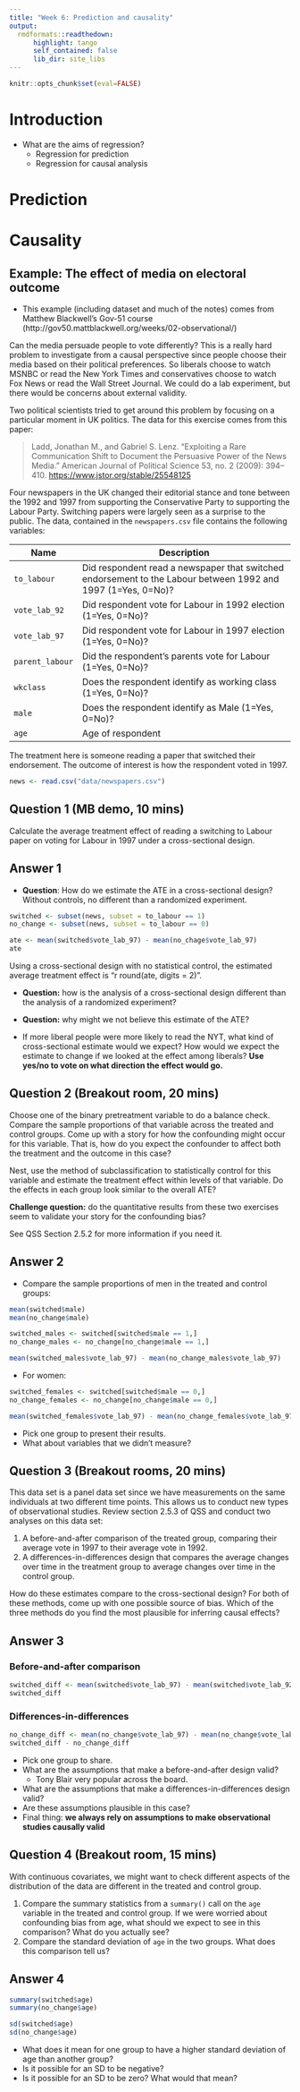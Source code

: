 ```yaml
---
title: "Week 6: Prediction and causality"
output:
  rmdformats::readthedown:
      highlight: tango
      self_contained: false
      lib_dir: site_libs
---
```

```r
knitr::opts_chunk$set(eval=FALSE)
```



# Introduction
- What are the aims of regression?
  - Regression for prediction
  - Regression for causal analysis
  
# Prediction

# Causality

## Example: The effect of media on electoral outcome

- This example (including dataset and much of the notes) comes from Matthew Blackwell's Gov-51 course (http://gov50.mattblackwell.org/weeks/02-observational/)

Can the media persuade people to vote differently? This is a really hard problem to investigate from a causal perspective since people choose their media based on their political preferences. So liberals choose to watch MSNBC or read the New York Times and conservatives choose to watch Fox News or read the Wall Street Journal. We could do a lab experiment, but there would be concerns about external validity.

Two political scientists tried to get around this problem by focusing on a particular moment in UK politics. The data for this exercise comes from this paper:

> Ladd, Jonathan M., and Gabriel S. Lenz. "Exploiting a Rare Communication Shift to Document the Persuasive Power of the News Media." American Journal of Political Science 53, no. 2 (2009): 394–410. [https://www.jstor.org/stable/25548125](https://www.jstor.org/stable/25548125)


Four newspapers in the UK changed their editorial stance and tone between the 1992 and 1997 from supporting the Conservative Party to supporting the Labour Party. Switching papers were largely seen as a surprise to the public. The data, contained in the `newspapers.csv` file contains the following variables: 


| Name            | Description                                                                                                  |
|-----------------|--------------------------------------------------------------------------------------------------------------|
| `to_labour`       | Did respondent read a newspaper that switched endorsement to the Labour between 1992 and 1997 (1=Yes, 0=No)? |
| `vote_lab_92`   | Did respondent vote for Labour in 1992 election (1=Yes, 0=No)?                                               |
| `vote_lab_97`   | Did respondent vote for Labour in 1997 election (1=Yes, 0=No)?                                               |
| `parent_labour` | Did the respondent's parents vote for Labour (1=Yes, 0=No)?                                                  |
| `wkclass`       | Does the respondent identify as working class (1=Yes, 0=No)?                                                 |
| `male`          | Does the respondent identify as Male (1=Yes, 0=No)?                                                          |
| `age`     | Age of respondent |


The treatment here is someone reading a paper that switched their endorsement. The outcome of interest is how the respondent voted in 1997.


```r
news <- read.csv("data/newspapers.csv")
```


## Question 1 (MB demo, 10 mins)

Calculate the average treatment effect of reading a switching to Labour paper on voting for Labour in 1997 under a cross-sectional design. 


## Answer 1

- **Question**: How do we estimate the ATE in a cross-sectional design? Without controls, no different than a randomized experiment. 

```r
switched <- subset(news, subset = to_labour == 1)
no_change <- subset(news, subset = to_labour == 0)

ate <- mean(switched$vote_lab_97) - mean(no_chage$vote_lab_97)
ate
```

Using a cross-sectional design with no statistical control, the estimated average treatment effect is "r round(ate, digits = 2)". 


- **Question:** how is the analysis of a cross-sectional design different than the analysis of a randomized experiment?

- **Question:** why might we not believe this estimate of the ATE?


- If more liberal people were more likely to read the NYT, what kind of cross-sectional estimate would we expect? How would we expect the estimate to change if we looked at the effect among liberals? **Use yes/no to vote on what direction the effect would go.**

## Question 2 (Breakout room, 20 mins)

Choose one of the binary pretreatment variable to do a balance check. Compare the sample proportions of that variable across the treated and control groups. Come up with a story for how the confounding might occur for this variable. That is, how do you expect the confounder to affect both the treatment and the outcome in this case? 

Nest, use the method of subclassification to statistically control for this variable  and estimate the treatment effect within levels of that variable. Do the effects in each group look similar to the overall ATE? 

**Challenge question:** do the quantitative results from these two exercises seem to validate your story for the confounding bias?

See QSS Section 2.5.2 for more information if you need it. 


## Answer 2

- Compare the sample proportions of men in the treated and control groups:

```r
mean(switched$male)
mean(no_change$male)
```

```r
switched_males <- switched[switched$male == 1,]
no_change_males <- no_change[no_change$male == 1,]

mean(switched_males$vote_lab_97) - mean(no_change_males$vote_lab_97)
```

- For women: 


```r
switched_females <- switched[switched$male == 0,]
no_change_females <- no_change[no_change$male == 0,]

mean(switched_females$vote_lab_97) - mean(no_change_females$vote_lab_97)
```

- Pick one group to present their results. 
- What about variables that we didn't measure? 

## Question 3 (Breakout rooms, 20 mins)

This data set is a panel data set since we have measurements on the same individuals at two different time points. This allows us to conduct new types of observational studies. Review section 2.5.3 of QSS and conduct two analyses on this data set:

1. A before-and-after comparison of the treated group, comparing their average vote in 1997 to their average vote in 1992. 
2. A differences-in-differences design that compares the average changes over time in the treatment group to average changes over time in the control group. 

How do these estimates compare to the cross-sectional design? For both of these methods, come up with one possible source of bias. Which of the three methods do you find the most plausible for inferring causal effects?

## Answer 3

### Before-and-after comparison


```r
switched_diff <- mean(switched$vote_lab_97) - mean(switched$vote_lab_92)
switched_diff
```

### Differences-in-differences

```r
no_change_diff <- mean(no_change$vote_lab_97) - mean(no_change$vote_lab_92)
switched_diff - no_change_diff
```

- Pick one group to share. 
- What are the assumptions that make a before-and-after design valid?
  - Tony Blair very popular across the board. 
- What are the assumptions that make a differences-in-differences design valid?
- Are these assumptions plausible in this case? 
- Final thing: **we always rely on assumptions to make observational studies causally valid**


## Question 4 (Breakout room, 15 mins)

With continuous covariates, we might want to check different aspects of the distribution of the data are different in the treated and control group. 

1. Compare the summary statistics from a `summary()` call on the `age` variable in the treated and control group. If we were worried about confounding bias from age, what should we expect to see in this comparison? What do you actually see?
2. Compare the standard deviation of `age` in the two groups. What does this comparison tell us?


## Answer 4

```r
summary(switched$age)
summary(no_change$age)

sd(switched$age)
sd(no_change$age)
```


- What does it mean for one group to have a higher standard deviation of age than another group? 
- Is it possible for an SD to be negative? 
- Is it possible for an SD to be zero? What would that mean?